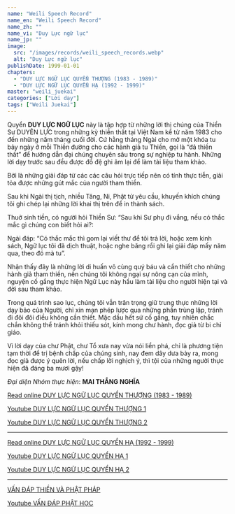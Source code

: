 ```yaml
---
name: "Weili Speech Record"
name_en: "Weili Speech Record"
name_zh: ""
name_vi: "Duy Lực ngữ lục"
name_jp: ""
image:
  src: "/images/records/weili_speech_records.webp"
  alt: "Duy Lực ngữ lục"
publishDate: 1999-01-01
chapters:
  - "DUY LỰC NGỮ LỤC QUYỂN THƯỢNG (1983 - 1989)"
  - "DUY LỰC NGỮ LỤC QUYỂN HẠ (1992 - 1999)"
master: "weili_juekai"
categories: ["Lời dạy"]
tags: ["Weili Juekai"]
---
```


Quyển **DUY LỰC NGỮ LỤC** này là tập hợp từ những lời thị chúng của Thiền Sư DUYÊN LỰC trong những kỳ thiền thất tại Việt Nam kể từ năm 1983 cho đến những năm tháng cuối đời. Cứ hằng tháng Ngài cho mở một khóa tu bảy ngày ở mỗi Thiền đường cho các hành giả tu Thiền, gọi là “đả thiền thất” để hướng dẫn đại chúng chuyên sâu trong sự nghiệp tu hành. Những lời dạy trước sau đều được đồ đệ ghi âm lại để làm tài liệu tham khảo.

Bởi là những giải đáp từ các các câu hỏi trực tiếp nên có tính thực tiễn, giải tỏa được những gút mắc của người tham thiền.

Sau khi Ngài thị tịch, nhiều Tăng, Ni, Phật tử yêu cầu, khuyến khích chúng tôi ghi chép lại những lời khai thị trên để in thành sách.

Thuở sinh tiền, có người hỏi Thiền Sư: “Sau khi Sư phụ đi vắng, nếu có thắc mắc gì chúng con biết hỏi ai?:

Ngài đáp: “Có thắc mắc thì gom lại viết thư để tôi trả lời, hoặc xem kinh sách, Ngữ lục tôi đã dịch thuật, hoặc nghe băng rồi ghi lại giải đáp mấy năm qua, theo đó mà tu”.

Nhận thấy đây là những lời di huấn vô cùng quý báu và cần thiết cho những hành giả tham thiền, nên chúng tôi không ngại sự nông cạn của mình, nguyện cố gắng thực hiện Ngữ Lục này hầu làm tài liệu cho người hiện tại và đời sau tham khảo.

Trong quá trình sao lục, chúng tôi vẫn trân trọng giữ trung thực những lời dạy bảo của Người, chỉ xin mạn phép lược qua những phần trùng lặp, tránh đi đôi đôi điều không cần thiết. Mặc dầu hết sứ cố gắng, tuy nhiên chắc chắn không thể tránh khỏi thiếu sót, kính mong chư hành, đọc giả từ bi chỉ giáo.

Vì lời dạy của chư Phật, chư Tổ xưa nay vừa nói liền phá, chỉ là phương tiện tạm thời để trị bệnh chấp của chúng sinh, nay đem dây dưa bày ra, mong đọc giả được ý quên lời, nếu chấp lời nghịch ý, thì tội của những người thực hiện đã đáng ba mươi gậy!

*Đại diện Nhóm thực hiện*: **MAI THẮNG NGHĨA**

<a href="http://tuvien.com/to_su_thien/index.php?id=duylucnguluc-00" target="_blank">Read online DUY LỰC NGỮ LỤC QUYỂN THƯỢNG (1983 - 1989)</a>

<a href="https://www.youtube.com/watch?v=tgMrcAvFRY4" target="_blank">Youtube DUY LỰC NGỮ LỤC QUYỂN THƯỢNG 1</a>

<a href="https://www.youtube.com/watch?v=u7PjRCkg1cE" target="_blank">Youtube DUY LỰC NGỮ LỤC QUYỂN THƯỢNG 2</a>

<hr />

<a href="http://tuvien.com/to_su_thien/index.php?id=duylucnguluc2-00" target="_blank">Read online DUY LỰC NGỮ LỤC QUYỂN HẠ (1992 - 1999)</a>

<a href="https://www.youtube.com/watch?v=6bvhALRnrK8" target="_blank">Youtube DUY LỰC NGỮ LỤC QUYỂN HẠ 1</a>

<a href="https://www.youtube.com/watch?v=ryaHjynq9BE" target="_blank">Youtube DUY LỰC NGỮ LỤC QUYỂN HẠ 2</a>

<hr />

<a href="http://tuvien.com/to_su_thien/index.php?id=vandapthienvaphatphap-00" target="_blank">VẤN ĐÁP THIỀN VÀ PHẬT PHÁP</a>

<a href="https://www.youtube.com/watch?v=DcaYfKrz1tE&list=PLA7qBSMZgp0wSCyA19jbAEelAsj-UImxw" target="_blank">Youtube VẤN ĐÁP PHẬT HỌC</a>
